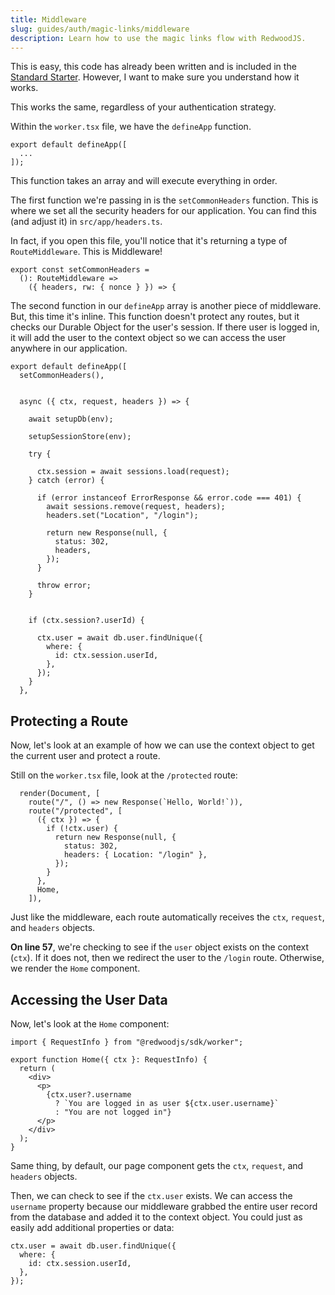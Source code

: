 ```yaml
---
title: Middleware
slug: guides/auth/magic-links/middleware
description: Learn how to use the magic links flow with RedwoodJS.
---
```


This is easy, this code has already been written and is included in the [Standard Starter](https://github.com/redwoodjs/sdk/tree/main/starters/standard). However, I want to make sure you understand how it works.

This works the same, regardless of your authentication strategy.

Within the `worker.tsx` file, we have the `defineApp` function.

```tsx title="src/worker.tsx" showLineNumbers={false}
export default defineApp([
  ...
]);
```

This function takes an array and will execute everything in order.

The first function we're passing in is the `setCommonHeaders` function. This is where we set all the security headers for our application. You can find this (and adjust it) in `src/app/headers.ts`.

In fact, if you open this file, you'll notice that it's returning a type of `RouteMiddleware`. This is Middleware!

```tsx title="src/app/headers.ts" startLineNumber={4}
export const setCommonHeaders =
  (): RouteMiddleware =>
    ({ headers, rw: { nonce } }) => {
```

The second function in our `defineApp` array is another piece of middleware. But, this time it's inline. This function doesn't protect any routes, but it checks our Durable Object for the user's session. If there user is logged in, it will add the user to the context object so we can access the user anywhere in our application.

```tsx title="src/worker.tsx" {"1. It receives the context, request, and headers by default": 4} {"2. Set up the database": 6} {"3. Set up the session store (Durable Object)": 8} {"4. Try to load the session": 12} {"5. If there's an error with a status code of 401, redirect the user": 15} {"6. If the userId exists on the session object": 29} {"7. Get the user from the database and add them to the ctx object": 31}
export default defineApp([
  setCommonHeaders(),


  async ({ ctx, request, headers }) => {

    await setupDb(env);

    setupSessionStore(env);

    try {

      ctx.session = await sessions.load(request);
    } catch (error) {

      if (error instanceof ErrorResponse && error.code === 401) {
        await sessions.remove(request, headers);
        headers.set("Location", "/login");

        return new Response(null, {
          status: 302,
          headers,
        });
      }

      throw error;
    }


    if (ctx.session?.userId) {

      ctx.user = await db.user.findUnique({
        where: {
          id: ctx.session.userId,
        },
      });
    }
  },
```

## Protecting a Route
Now, let's look at an example of how we can use the context object to get the current user and protect a route.

Still on the `worker.tsx` file, look at the `/protected` route:

```tsx title="src/pages/protected/index.tsx" startLineNumber={53} {3-13}
  render(Document, [
    route("/", () => new Response(`Hello, World!`)),
    route("/protected", [
      ({ ctx }) => {
        if (!ctx.user) {
          return new Response(null, {
            status: 302,
            headers: { Location: "/login" },
          });
        }
      },
      Home,
    ]),
```

Just like the middleware, each route automatically receives the `ctx`, `request`, and `headers` objects.

**On line 57**, we're checking to see if the `user` object exists on the context (`ctx`). If it does not, then we redirect the user to the `/login` route. Otherwise, we render the `Home` component.

## Accessing the User Data

Now, let's look at the `Home` component:

```tsx title="src/pages/protected/Home.tsx" {7-9}
import { RequestInfo } from "@redwoodjs/sdk/worker";

export function Home({ ctx }: RequestInfo) {
  return (
    <div>
      <p>
        {ctx.user?.username
          ? `You are logged in as user ${ctx.user.username}`
          : "You are not logged in"}
      </p>
    </div>
  );
}
```

Same thing, by default, our page component gets the `ctx`, `request`, and `headers` objects.

Then, we can check to see if the `ctx.user` exists. We can access the `username` property because our middleware grabbed the entire user record from the database and added it to the context object.  You could just as easily add additional properties or data:

```tsx title="src/worker.tsx" startLineNumber={44}
ctx.user = await db.user.findUnique({
  where: {
    id: ctx.session.userId,
  },
});
```

